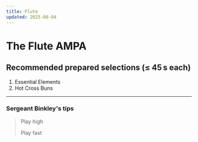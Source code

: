 ```yaml
---
title: Flute
updated: 2025‑08‑04
---
```


# The Flute AMPA

## Recommended prepared selections (≤ 45 s each)

1. Essential Elements
2. Hot Cross Buns

---

### Sergeant Binkley's tips

> Play high
>
> Play fast
